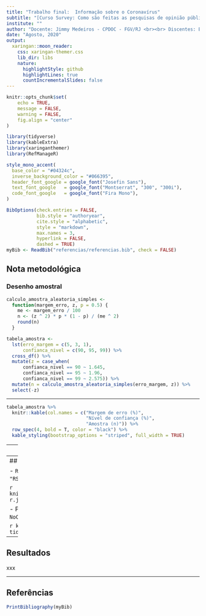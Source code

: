 ```yaml
---
title: "Trabalho final:  Informação sobre o Coronavírus"
subtitle: "[Curso Survey: Como são feitas as pesquisas de opinião pública no Brasil](https://cpdoc.fgv.br/curso-survey) "
institute: ""
author: "Docente: Jimmy Medeiros - CPDOC - FGV/RJ <br><br> Discentes: Beatriz Milz, Ivan Ramalho, Lucas Lemos, Pedro Vitorino, Samuel Maia"
date: "Agosto, 2020"
output:
  xaringan::moon_reader:
    css: xaringan-themer.css
    lib_dir: libs
    nature:
      highlightStyle: github
      highlightLines: true
      countIncrementalSlides: false
---
```


```r
knitr::opts_chunk$set(
	echo = TRUE,
	message = FALSE,
	warning = FALSE,
	fig.align = "center"
)
```

```r
library(tidyverse) 
library(kableExtra)
library(xaringanthemer)
library(RefManageR)
```

```r
style_mono_accent(
  base_color = "#04324c",
  inverse_background_color = "#066395",
  header_font_google = google_font("Josefin Sans"),
  text_font_google   = google_font("Montserrat", "300", "300i"),
  code_font_google   = google_font("Fira Mono"),
)

```

```r
BibOptions(check.entries = FALSE,
           bib.style = "authoryear",
           cite.style = "alphabetic",
           style = "markdown",
           max.names = 3,
           hyperlink = FALSE,
           dashed = TRUE)
myBib <- ReadBib("referencias/referencias.bib", check = FALSE)
```

## Nota metodológica

### Desenho amostral

```r
calculo_amostra_aleatoria_simples <-
  function(margem_erro, z, p = 0.5) {
    me <- margem_erro / 100
    n <- (z ^ 2) * p * (1 - p) / (me ^ 2)
    round(n)
  }
```

```r
tabela_amostra <-
  lst(erro_margem = c(5, 3, 1),
      confianca_nivel = c(90, 95, 99)) %>%
  cross_df() %>%
  mutate(z = case_when(
      confianca_nivel == 90 ~ 1.645,
      confianca_nivel == 95 ~ 1.96,
      confianca_nivel == 99 ~ 2.575)) %>%
  mutate(n = calculo_amostra_aleatoria_simples(erro_margem, z)) %>% 
  select(-z) 
```

---

```r
tabela_amostra %>%
  knitr::kable(col.names = c("Margem de erro (%)", 
                             "Nível de confiança (%)",
                             "Amostra (n)")) %>%
  row_spec(4, bold = T, color = "black") %>%
  kable_styling(bootstrap_options = "striped", full_width = TRUE)
```

---
## Nota metodológica

- Margem de erro:

- Nível de confiança:

- n - tamanho amostral:

Período de coleta: xxxx

Recrutamento: onde divulgamos?

Plataforma de questionário utilizada: 

```r
knitr::include_graphics("img/qualtrics_logo.jpg")
```

---
## Análise dos dados

- `R` `r NoCite(myBib, c("R-Core", "RStudio"))` e `RStudio`:

```r
knitr::include_graphics("img/rstudio-r.jpg")
```

- Pacotes do `tidyverse` `r NoCite(myBib, "tidyverse")`:

```r
knitr::include_graphics("img/hex-tidyverse.png")
```

---
## Resultados

xxx

---
## Referências


```r
PrintBibliography(myBib)
```
